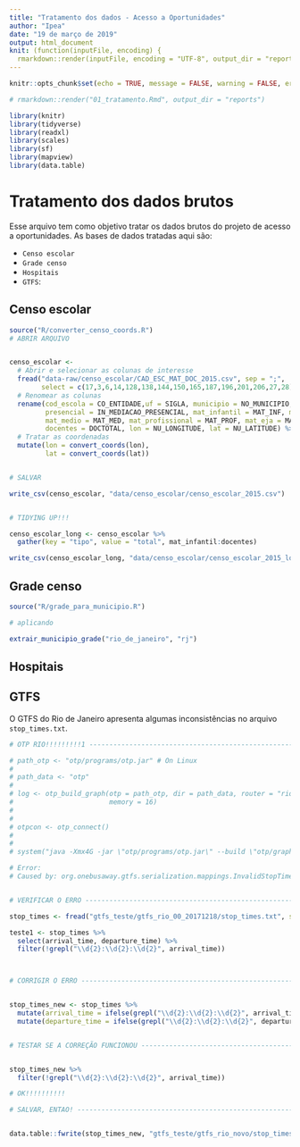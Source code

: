 ```yaml
---
title: "Tratamento dos dados - Acesso a Oportunidades"
author: "Ipea"
date: "19 de março de 2019"
output: html_document
knit: (function(inputFile, encoding) {
  rmarkdown::render(inputFile, encoding = "UTF-8", output_dir = "reports") })
---
```


```r
knitr::opts_chunk$set(echo = TRUE, message = FALSE, warning = FALSE, error = FALSE, eval = FALSE)

# rmarkdown::render("01_tratamento.Rmd", output_dir = "reports")

library(knitr)
library(tidyverse)
library(readxl)
library(scales)
library(sf)
library(mapview)
library(data.table)
```

# Tratamento dos dados brutos

Esse arquivo tem como objetivo tratar os dados brutos do projeto de acesso a oportunidades.
As bases de dados tratadas aqui são:

- ``Censo escolar``
- ``Grade censo``
- ``Hospitais``
- ``GTFS``:

## Censo escolar

```r

source("R/converter_censo_coords.R")
# ABRIR ARQUIVO


censo_escolar <- 
  # Abrir e selecionar as colunas de interesse
  fread("data-raw/censo_escolar/CAD_ESC_MAT_DOC_2015.csv", sep = ";",
        select = c(17,3,6,14,128,138,144,150,165,187,196,201,206,27,28)) %>%
  # Renomear as colunas
  rename(cod_escola = CO_ENTIDADE,uf = SIGLA, municipio = NO_MUNICIPIO, rede = REDE, num_funcionarios = NU_FUNCIONARIOS,
         presencial = IN_MEDIACAO_PRESENCIAL, mat_infantil = MAT_INF, mat_fundamental = MAT_FUND,
         mat_medio = MAT_MED, mat_profissional = MAT_PROF, mat_eja = MAT_EJA, mat_especial = MAT_ESP, 
         docentes = DOCTOTAL, lon = NU_LONGITUDE, lat = NU_LATITUDE) %>%
  # Tratar as coordenadas
  mutate(lon = convert_coords(lon),
         lat = convert_coords(lat))


# SALVAR

write_csv(censo_escolar, "data/censo_escolar/censo_escolar_2015.csv")


# TIDYING UP!!!

censo_escolar_long <- censo_escolar %>%
  gather(key = "tipo", value = "total", mat_infantil:docentes)

write_csv(censo_escolar_long, "data/censo_escolar/censo_escolar_2015_long.csv")

```


## Grade censo

```r


source("R/grade_para_municipio.R")

# aplicando

extrair_municipio_grade("rio_de_janeiro", "rj")

```

## Hospitais

## GTFS

O GTFS do Rio de Janeiro apresenta algumas inconsistências no arquivo ``stop_times.txt``.

```r


# OTP RIO!!!!!!!!!1 -------------------------------------------------------

# path_otp <- "otp/programs/otp.jar" # On Linux
# 
# path_data <- "otp"
# 
# log <- otp_build_graph(otp = path_otp, dir = path_data, router = "rio",
#                        memory = 16)
# 
# 
# otpcon <- otp_connect()
# 
# 
# system("java -Xmx4G -jar \"otp/programs/otp.jar\" --build \"otp/graphs/rio")

# Error:
# Caused by: org.onebusaway.gtfs.serialization.mappings.InvalidStopTimeException: invalid stop time: 00:00:-6


# VERIFICAR O ERRO --------------------------------------------------------

stop_times <- fread("gtfs_teste/gtfs_rio_00_20171218/stop_times.txt", sep = ",") 

teste1 <- stop_times %>%
  select(arrival_time, departure_time) %>%
  filter(!grepl("\\d{2}:\\d{2}:\\d{2}", arrival_time))



# CORRIGIR O ERRO ---------------------------------------------------------


stop_times_new <- stop_times %>%
  mutate(arrival_time = ifelse(grepl("\\d{2}:\\d{2}:\\d{2}", arrival_time), arrival_time, "00:00:06")) %>%
  mutate(departure_time = ifelse(grepl("\\d{2}:\\d{2}:\\d{2}", departure_time), departure_time, "00:00:06"))


# TESTAR SE A CORREÇÃO FUNCIONOU ------------------------------------------


stop_times_new %>%
  filter(!grepl("\\d{2}:\\d{2}:\\d{2}", arrival_time))

# OK!!!!!!!!!!

# SALVAR, ENTAO! ----------------------------------------------------------


data.table::fwrite(stop_times_new, "gtfs_teste/gtfs_rio_novo/stop_times.txt", quote = TRUE)

```



